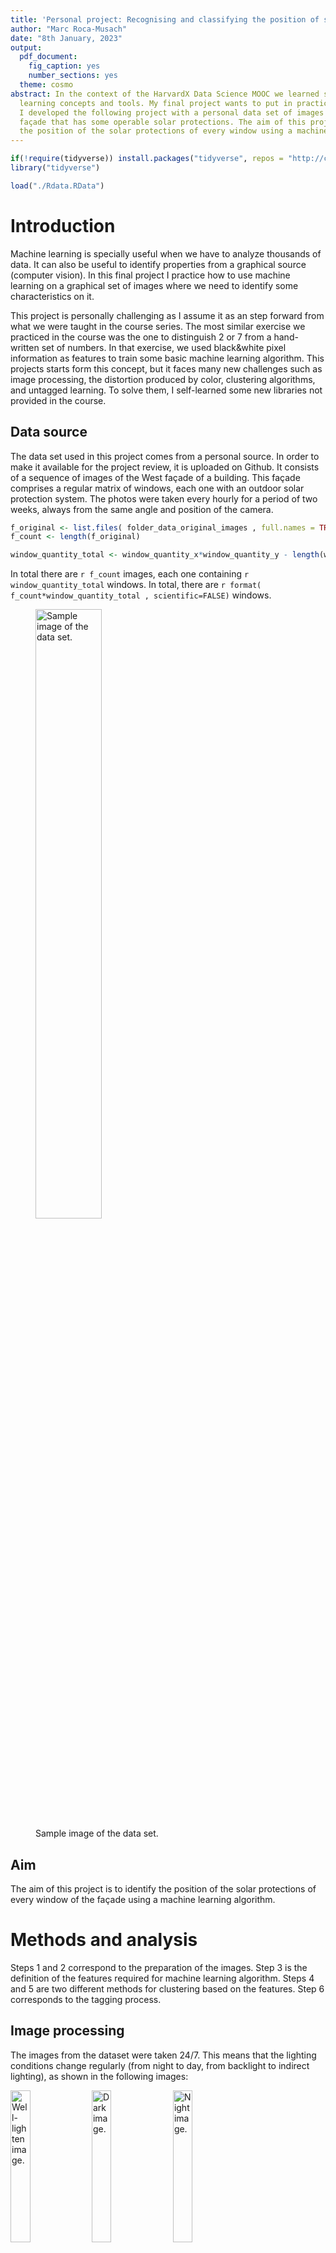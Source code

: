 ```yaml
---
title: 'Personal project: Recognising and classifying the position of some solar protections via image recognition with machine learning'
author: "Marc Roca-Musach"
date: "8th January, 2023"
output:
  pdf_document:
    fig_caption: yes
    number_sections: yes
  theme: cosmo
abstract: In the context of the HarvardX Data Science MOOC we learned some machine
  learning concepts and tools. My final project wants to put in practice what I learned.
  I developed the following project with a personal data set of images of a building's
  façade that has some operable solar protections. The aim of this project is to identify
  the position of the solar protections of every window using a machine learning algorithm.
---
```


```r

if(!require(tidyverse)) install.packages("tidyverse", repos = "http://cran.us.r-project.org")
library("tidyverse")

load("./Rdata.RData")


```


\tableofcontents

\newpage

# Introduction

Machine learning is specially useful when we have to analyze thousands of data. It can also be useful to identify properties from a graphical source (computer vision). In this final project I practice how to use machine learning on a graphical set of images where we need to identify some characteristics on it.

This project is personally challenging as I assume it as an step forward from what we were taught in the course series. The most similar exercise we practiced in the course was the one to distinguish 2 or 7 from a hand-written set of numbers. In that exercise, we used black&white pixel information as features to train some basic machine learning algorithm. This projects starts form this concept, but it faces many new challenges such as image processing, the distortion produced by color, clustering algorithms, and untagged learning. To solve them, I self-learned some new libraries not provided in the course.

## Data source

The data set used in this project comes from a personal source. In order to make it available for the project review, it is uploaded on Github. It consists of a sequence of images of the West façade of a building. This façade comprises a regular matrix of windows, each one with an outdoor solar protection system. The photos were taken every hourly for a period of two weeks, always from the same angle and position of the camera.

```r

f_original <- list.files( folder_data_original_images , full.names = TRUE)
f_count <- length(f_original)

window_quantity_total <- window_quantity_x*window_quantity_y - length(windows_to_delete)

```

In total there are `r f_count` images, each one containing `r window_quantity_total` windows. In total, there are `r format( f_count*window_quantity_total , scientific=FALSE)` windows.

![Sample image of the data set.]( ./data/original/20220930-1615_West_original.png ){width=50%}

## Aim

The aim of this project is to identify the position of the solar protections of every window of the façade using a machine learning algorithm.

\newpage

# Methods and analysis

Steps 1 and 2 correspond to the preparation of the images. Step 3 is the definition of the features required for machine learning algorithm. Steps 4 and 5 are two different methods for clustering based on the features. Step 6 corresponds to the tagging process.

## Image processing

The images from the dataset were taken 24/7. This means that the lighting conditions change regularly (from night to day, from backlight to indirect lighting), as shown in the following images:

![Well-lighten image.]( ./data/original/20220930-1615_West_original.png ){width=25%} ![Dark image.]( ./data/original/20220930-0815_West_original.png ){width=25%} ![Night image.]( ./data/original/20221006-2315_West_original.png ){width=25%} ![Sunset image.]( ./data/original/20221006-1915_West_original.png ){width=25%}

This first step of the method tries to enhance contrast and the tone of different materials to simplify the detection of differences with the machine learning algorith. This process is executed for all the images by applying a normalization method and a modulation method form the *magick* package. The previous images edited are the following:

![Well-lighten image.]( ./data/makeup/20220930-1615_West_makeup.png ){width=25%} ![Dark image.]( ./data/makeup/20220930-0815_West_makeup.png ){width=25%} ![Night image.]( ./data/makeup/20221006-2315_West_makeup.png ){width=25%} ![Sunset image.]( ./data/makeup/20221006-1915_West_makeup.png ){width=25%}

## Crop the position of every window

We want to obtain the position of the solar protection for every window. This means that, first, we need to crop every window from every image and save it as a new image. This process was automated by defining the position of the top-left window (variable `img_window1_crop`), the position of the bottom-right window (variable `img_windowN_crop`), the amount of windows in the X and Y direction (variables `window_quantity_x` and `window_quantity_y`) and the size of the windows in the image (variables `window_width` and `window_height`).

This project accounts for a defaults section in the *Rscript* file that simplifies the execution. However, this parameters were initially adjusted manually to fit the input images.

```r

# DEFAULTS
if(!exists("facade")) { facade <- "West" }

if(!exists("img_max_width")) { img_max_width <- 1000 }

if(!exists("img_window1_crop")) { img_window1_crop <- "10x33+15+54" }
if(!exists("img_windowN_crop")) { img_windowN_crop <- "12x34+375+212" }

if(!exists("window_quantity_x")) { window_quantity_x <- 28 }
if(!exists("window_quantity_y")) { window_quantity_y <- 6 }

if(!exists("window_width")) { window_width <- 12 }
if(!exists("window_height")) { window_height <- 33 }

```

I generate a table of windows, indicating all the data related to the windows' position, name and crop parameters.

```r

knitr::kable( head(windows,6) ,
              caption = "First 6 rows of the `windows` table")

```

Then, the data in this table is used to massively crop all windows in all images and save them in a new folder.

## Defining the features of the windows

The features of each window are defined as the darkness of every pixel in the red channel. I pick up the red channel because, after the modulation of the images at the first step, light gets represented in cyan, and darkness in red or black.

Every window is a picture of `r window_width` by `r window_height` pixels. This means a total of `r window_height*window_width` pixels per window. The darkness of each pixel is read and stored in association with the ID of the window and the time stamp of the image. However, using every pixel as a feature could mean to overload the algorithm. I propose a simplification of the number of features: The desired value of the solar protections is the percentage of openness, equivalent to the percentage of daylight getting inside through the window. These solar protections open by sliding along some vertical rails. This mean the position of the solar protections is always horizontal. Thus, to simplify the amount of features, I sum up the values by row, moving from `r window_height*window_width` features to `r window_height` per window.

![Cropped image of a window]( ./img/W8/2 Cropped windows.png ){height=30%}      ![Pixel darkness in the red channel from a window.]( ./img/W8/3 Pixel values.png ){height=30%}      ![Sum of the darkness of every row, remapped to values between 0-1.]( ./img/W8/4 row simplification.png ){height=30%}

\newpage

This is a sample of the first 15 features for the first 6 windows. Values range from 0 (black) to 255 (white).

```r

knitr::kable( head(select( windows_features , 1:16 ),6) ,
              caption = "Sample of the features for the first 6 windows. Values range from 0 (black) to 255 (white).")

```

And this is the distribution of darkness for the first image:

![Histogram of darkness from the first window.]( ./img/W8/3 Pixel histogram.png ){width=70%}

\newpage

## Clustering: Method 1 -- The Kmeans algorithm

*[More information: https://en.wikipedia.org/wiki/K-means_clustering](https://en.wikipedia.org/wiki/K-means_clustering)*

Once defined the features at the previous step, the first clustering method used is the KMeans algorithm under the `stats` package. This algorithm clusters data according to a number of target clusters. For this reason, I initially have to decide the number of clusters. To do so, I use the `FitKMeans` function provided by the `useful` package. This function analyze sequentially the Hartigan's Number of a given number of clusters. If it is greater than 10, it considers that a new cluster should be added and recalculates the Hartigan's Number for the n+1 clusters. This process terminates when the `max.clusters` value is reached.

This is the code to calculate the number of required clusters. Seed number is a random number, but is fixed in order to ensure that always returns the same values.

```r

# Get the data
features <- windows_features %>% select(-ID)

# Optimize the number of clusters based on the Hartigan’s rule
clusters_fit <- FitKMeans( features ,
                           max.clusters=100 ,
                           nstart=25 ,
                           seed=45357452 ,
                           iter.max = 10 )

clusters_quantity <- clusters_fit$Clusters[ which( clusters_fit$AddCluster == FALSE )[1] ]

```

I obtain that the required number of clusters is `r clusters_quantity`.

Then, I run clustering process with the desired number of clusters:

```r

km <- kmeans( features , centers = clusters_quantity , nstart = 25 , iter.max = 100000 )

```

## Clustering: Method 2 -- A model based approach

The second method is based on the model based approach provided by the `mclust` package. The `Mclust` function selects the optimal model via an expectation-maximization algorithm initialized by hierarchical clustering for parameterized Gaussian mixture models.

The model is fitted with the following code. I use the same amount of clusters as in the previous method to be able to compare how well do they work:

```r

# Model Based clustering
mb <- Mclust( features , G = clusters_quantity )

```

\newpage

# Results

## Results for method 1 -- The Kmeans algorithm

The Kmeans algorighem clustered the images in `r clusters_quantity` clusters. There are `r window_height` features per window, which means that the criteria of each cluster is difficult to plot. However, the image below corresponds to the clusters by the 2 most relevant characteristics.

```r

if(!require(cluster)) install.packages("cluster", repos = "http://cran.us.r-project.org")
library("cluster")

clusplot(windows_features, km$cluster, color=TRUE, shade=FALSE,
         labels=0, lines=0)

```

To evaluate whether the algorithm is clustering images according to the desired aim, the images below correspond to a random sample of 24 images from 4 of the clusters. We can see that all the images in each group have approximately the same position of the solar protections.

```r

if(!require(magick)) install.packages("magick", repos = "http://cran.us.r-project.org")
library("magick")

# Choose cluster to plot
i <- 2

filter <- windows_features %>% filter(clusterKM == i)

if( nrow(filter) < 24) { replacement <- TRUE } else { replacement <- FALSE }

set.seed(2000,sample.kind = "Rounding")

# Sample 24 images from the set
sample <- filter[ sample( nrow(filter) , 24 , replace = replacement ) , ]

# List all the files
img_temp <- paste( folder_data_windows_images ,
               paste( as.vector(sample["ID"])$ID , ".png", sep="" ),
               sep="/")

```

Sample of cluster number `r i` (contains `r nrow(filter)` elements in total):

```r
# Plot a grid of the sample images of the plot
image_read( img_temp ) %>% image_scale(200) %>% image_montage(tile = '6') %>% image_scale("200")

```

\newpage

```r

# Choose cluster to plot
i <- 14

filter <- windows_features %>% filter(clusterKM == i)

if( nrow(filter) < 24) { replacement <- TRUE } else { replacement <- FALSE }

set.seed(2000,sample.kind = "Rounding")

# Sample 24 images from the set
sample <- filter[ sample( nrow(filter) , 24 , replace = replacement ) , ]

# List all the files
img_temp <- paste( folder_data_windows_images ,
               paste( as.vector(sample["ID"])$ID , ".png", sep="" ),
               sep="/")
```

Sample of cluster number `r i` (contains `r nrow(filter)` elements in total):

```r
# Plot a grid of the sample images of the plot
image_read( img_temp ) %>% image_scale(200) %>% image_montage(tile = '6') %>% image_scale("200")

```



```r

# Choose cluster to plot
i <- 22

filter <- windows_features %>% filter(clusterKM == i)

if( nrow(filter) < 24) { replacement <- TRUE } else { replacement <- FALSE }

set.seed(2000,sample.kind = "Rounding")

# Sample 24 images from the set
sample <- filter[ sample( nrow(filter) , 24 , replace = replacement ) , ]

# List all the files
img_temp <- paste( folder_data_windows_images ,
               paste( as.vector(sample["ID"])$ID , ".png", sep="" ),
               sep="/")
```

Sample of cluster number `r i` (contains `r nrow(filter)` elements in total):

```r
# Plot a grid of the sample images of the plot
image_read( img_temp ) %>% image_scale(200) %>% image_montage(tile = '6') %>% image_scale("200")

```



```r

# Choose cluster to plot
i <- 63

filter <- windows_features %>% filter(clusterKM == i)

if( nrow(filter) < 24) { replacement <- TRUE } else { replacement <- FALSE }

set.seed(2000,sample.kind = "Rounding")

# Sample 24 images from the set
sample <- filter[ sample( nrow(filter) , 24 , replace = replacement ) , ]

# List all the files
img_temp <- paste( folder_data_windows_images ,
               paste( as.vector(sample["ID"])$ID , ".png", sep="" ),
               sep="/")
```

Sample of cluster number `r i` (contains `r nrow(filter)` elements in total):

```r
# Plot a grid of the sample images of the plot
image_read( img_temp ) %>% image_scale(200) %>% image_montage(tile = '6') %>% image_scale("200")

```

\newpage

## Results for method 2 -- A model based approach

The model based approach was clustered with the same amount of clusters as in the Kmeans algorithm, to make them comparable (`r clusters_quantity` clusters). To evaluate whether the algorithm is clustering images according to the desired aim, the images below correspond to a random sample of 24 images from 4 of the clusters. We can see that all the images in each group have approximately the same position of the solar protections.

```r

if(!require(magick)) install.packages("magick", repos = "http://cran.us.r-project.org")
library("magick")

# Choose cluster to plot
i <- 2

filter <- windows_features %>% filter(clusterMB == i)

if( nrow(filter) < 24) { replacement <- TRUE } else { replacement <- FALSE }

set.seed(2000,sample.kind = "Rounding")

# Sample 24 images from the set
sample <- filter[ sample( nrow(filter) , 24 , replace = replacement ) , ]

# List all the files
img_temp <- paste( folder_data_windows_images ,
               paste( as.vector(sample["ID"])$ID , ".png", sep="" ),
               sep="/")

```

Sample of cluster number `r i` (contains `r nrow(filter)` elements in total):

```r
# Plot a grid of the sample images of the plot
image_read( img_temp ) %>% image_scale(200) %>% image_montage(tile = '6') %>% image_scale("200")

```

```r

if(!require(magick)) install.packages("magick", repos = "http://cran.us.r-project.org")
library("magick")

# Choose cluster to plot
i <- 19

filter <- windows_features %>% filter(clusterMB == i)

if( nrow(filter) < 24) { replacement <- TRUE } else { replacement <- FALSE }

set.seed(2000,sample.kind = "Rounding")

# Sample 24 images from the set
sample <- filter[ sample( nrow(filter) , 24 , replace = replacement ) , ]

# List all the files
img_temp <- paste( folder_data_windows_images ,
               paste( as.vector(sample["ID"])$ID , ".png", sep="" ),
               sep="/")

```

Sample of cluster number `r i` (contains `r nrow(filter)` elements in total):

```r
# Plot a grid of the sample images of the plot
image_read( img_temp ) %>% image_scale(200) %>% image_montage(tile = '6') %>% image_scale("200")

```



```r

# Choose cluster to plot
i <- 22

filter <- windows_features %>% filter(clusterMB == i)

if( nrow(filter) < 24) { replacement <- TRUE } else { replacement <- FALSE }

set.seed(2000,sample.kind = "Rounding")

# Sample 24 images from the set
sample <- filter[ sample( nrow(filter) , 24 , replace = replacement ) , ]

# List all the files
img_temp <- paste( folder_data_windows_images ,
               paste( as.vector(sample["ID"])$ID , ".png", sep="" ),
               sep="/")
```

Sample of cluster number `r i` (contains `r nrow(filter)` elements in total):

```r
# Plot a grid of the sample images of the plot
image_read( img_temp ) %>% image_scale(200) %>% image_montage(tile = '6') %>% image_scale("200")

```

\newpage

# Comparison of the methods

In orther to compare both used methods in this project, the table below shows some numeric data of the distribution of the clusters for each method. The number of clusters was fixed to `r clusters_quantity`, so this value and the average of cluster size are equal in both methods. However, with the standard deviation (SD) we can see that the Kmeans method has more clusters close to the size of the mean than the Model Based Approach. The Kmeans method also generates generaly larger clusters: both the largest and the smallest cluster are larger than the ones for the Model Based Approach.

```r

# Create a summary table of both methods

table <- data.frame( "Value" = c( "Quant. of clusters" , "Average of cluster size" , "SD of cluster size" , "Size of largest" , "Size of smallest" ),
                     "KM method" = c( length(analysis$KMsize) , mean(analysis$KMsize) , sd(analysis$KMsize) , max(analysis$KMsize) , min(analysis$KMsize) ),
                     "MB method" = c( length(analysis$MBsize) , mean(analysis$MBsize) , sd(analysis$MBsize) , max(analysis$MBsize) , min(analysis$MBsize) )
                     )

knitr::kable( table )

```

The boxplot below shows the distribution of the clusters sizes per method:

```r

# Boxplot of distribution

analysis %>% pivot_longer(cols=c("KMsize","MBsize"),
                          names_to = "method",
                          values_to = "size") %>%
        ggplot( aes( y=size , x=method , fill = method) ) +
          geom_boxplot(alpha=0.5) +
          theme_minimal()


```

\newpage

To finish with, the following histogram also shows the distribution of the clusters sizes per method:

```r

# Boxplot of distribution

analysis %>% pivot_longer(cols=c("KMsize","MBsize"),
                          names_to = "method",
                          values_to = "size") %>%
        ggplot( aes(y=size, fill=method)) +
          geom_histogram( color="#e9ecef", alpha=0.5) +
          theme_minimal()

```

\newpage

# Discussion and future works

Although the results of the method show that it is possible to identify and classify the position of solar protections, some clusters as desired, but they are clustered by similarity in other ways, such as shadows or intensity of colors. The clustering process could be optimized with the following recommendations:

* The success of the image recognition process is strongly related with the quality of the source images. In this project, images were taken 24/7, which means that they have different levels, contrast and colors. At the beginning of this project, I accounted for this possibility and I included a first step in the method to achieve uniform levels for images. It is performed using automatic tools provided by the `magick` package in R. However, this normalization tools does not seem to be enough. For future works, it is recommended to invest on a good normalization of images before working with them.

* Also the crop of the windows could be improved. In this project, the crop is made by a regular grid assuming that the façade is perfectly flat. However, the curvature of the lens makes some distortion and some windows do not get cropped as expected. For future works, it is recommended to correct the lens distortion and ensure that the windows are perfectly fitted with the crop.

* The last but not the least, the simplification of pixel darkness by row was used in this project to simplify the processing of the algorithms. However, it was not verified whether it has any counter effect on the results. For future works, this assumption should be verified.

# Conclusion

This project is about the identification of the position of some manually controlled solar protections from images. To do so, I used two machine-learning algorithms to clustering the images by similarity, as this is an untagged learning process. Images are initially processed to enhance colors and contrast, then the darkness of the pixel rows are converted into numberic values to become the features for the final machine learning clustering process. The Kmeans algorithm and the Model Based Approach are used.

In conclusion, the Kmeans algorithm gets clusters of larger size, while the the Model Based Approach generate slightly better equally distributed clusters. However, the performance of a machine learning algorithm should not be evaluated from the size of the clusters, but from the quality classifying images according to the aim. From a qualitative analysis of the samples showed in the results section, the Kmeans algorithm groups together images that are similar in terms of position of the solar protection. The Model Based Approach, however, has some mixed results.

\newpage

# References and tools

Broman K (2022). _broman: Karl Broman's R Code_. R package version 0.80, <https://CRAN.R-project.org/package=broman>.

Hennig C (2023). _fpc: Flexible Procedures for Clustering_. R package version 2.2-10, <https://CRAN.R-project.org/package=fpc>.

Maechler, M., Rousseeuw, P., Struyf, A., Hubert, M., Hornik, K.(2022).  cluster: Cluster Analysis Basics and Extensions. R package version 2.1.4.

Ooms J (2021). _magick: Advanced Graphics and Image-Processing in R_. R package version 2.7.3, <https://CRAN.R-project.org/package=magick>.

Ochi S (2021). _magickGUI: GUI Tools for Interactive Image Processing with 'magick'_. R package version 1.3.0, <https://CRAN.R-project.org/package=magickGUI>.

Scrucca L., Fop M., Murphy T. B. and Raftery A. E. (2016) mclust 5: clustering, classification and density estimation using Gaussian finite mixture models The R Journal 8/1, pp. 289-317

R Core Team (2022). R: A language and environment for statistical computing. R Foundation for Statistical Computing, Vienna, Austria. URL https://www.R-project.org/.


